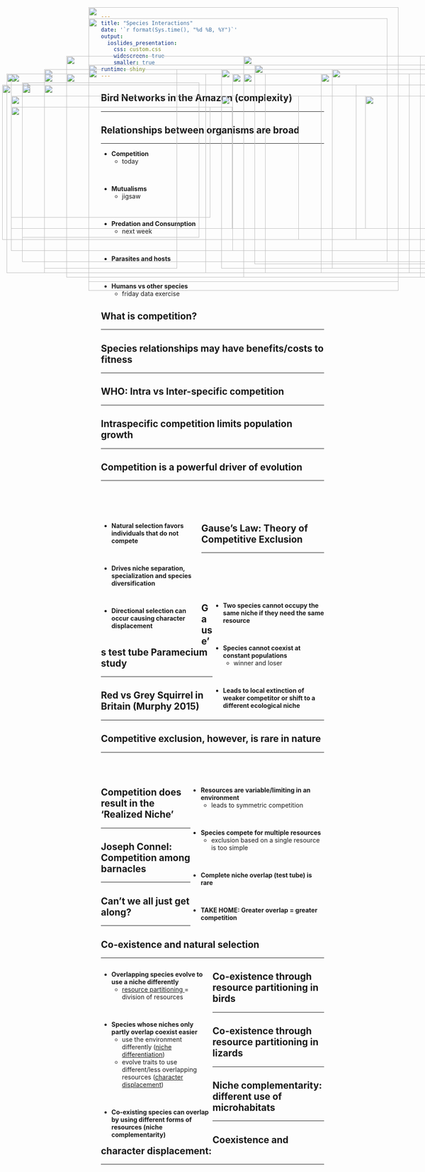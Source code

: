 ```yaml
---
title: "Species Interactions"
date: '`r format(Sys.time(), "%d %B, %Y")`'
output: 
  ioslides_presentation:
    css: custom.css
    widescreen: true
    smaller: true
runtime: shiny
---
```


##

<IMG STYLE="position:absolute; TOP:75px; LEFT:200px; WIDTH:675px; HEIGHT:550px" SRC="images/crop_interaction.png">

## Bird Networks in the Amazon (complexity)
<hr>
<IMG STYLE="position:absolute; TOP:225px; LEFT:100px; WIDTH:900px; HEIGHT:350px" SRC="images/birds_network.jpg">

## Relationships between organisms are broad
<hr>

* **Competition**
    + today

<br/>

* **Mutualisms**
    + jigsaw

<br/>

* **Predation and Consumption**
    + next week

<br/>

* **Parasites and hosts**

<br/>

* **Humans vs other species**
    + friday data exercise
    

<IMG STYLE="position:absolute; TOP:200px; LEFT:550px; WIDTH:500px; HEIGHT:400px" SRC="images/interspecific_comp.jpg">

## What is competition?
<hr>

<IMG STYLE="position:absolute; TOP:220px; LEFT:50px; WIDTH:400px; HEIGHT:350px" SRC="images/comp_bird.jpg">

<IMG STYLE="position:absolute; TOP:200px; LEFT:525px; WIDTH:500px; HEIGHT:400px" SRC="images/niche1.jpg">

## Species relationships may have benefits/costs to fitness
<hr>

<IMG STYLE="position:absolute; TOP:200px; LEFT:25px; WIDTH:1000px; HEIGHT:400px" SRC="images/fitness.png">

## WHO: Intra vs Inter-specific competition
<hr>

<IMG STYLE="position:absolute; TOP:200px; LEFT:150px; WIDTH:450px; HEIGHT:450px" SRC="images/flamingos.jpg">

<IMG STYLE="position:absolute; TOP:200px; LEFT:725px; WIDTH:200px; HEIGHT:450px" SRC="images/stranglerfig.jpg">

## Intraspecific competition limits population growth
<hr>

<IMG STYLE="position:absolute; TOP:225px; LEFT:50px; WIDTH:1000px; HEIGHT:400px" SRC="images/density.png">

## Competition is a powerful driver of evolution
<hr>
<br/>
<br/>
<br/>

<div style="float: left; width: 45%;">

* **Natural selection favors individuals that do not compete**

<br/>

* **Drives niche separation, specialization and species diversification**

<br/>


* **Directional selection can occur causing character displacement**

</div>

<IMG STYLE="position:absolute; TOP:160px; LEFT:550px; WIDTH:500px; HEIGHT:500px" SRC="images/characterdisp.png">

##

<IMG STYLE="position:absolute; TOP:50px; LEFT:200px; WIDTH:700px; HEIGHT:600px" SRC="images/characterdisp2.png">

## Gause's Law: Theory of Competitive Exclusion
<hr>
<br/>
<br/>
<br/>
<br/>

<div style="float: right; width: 50%;">

* **Two species cannot occupy the same niche if they need the same resource**

<br/>

* **Species cannot coexist at constant populations**
    + winner and loser

<br/>

* **Leads to local extinction of weaker competitor or shift to a different ecological niche**


</div>

<IMG STYLE="position:absolute; TOP:275px; LEFT:25px; WIDTH:500px; HEIGHT:275px" SRC="images/gause.png">

## Gause's test tube Paramecium study
<hr>

<IMG STYLE="position:absolute; TOP:225px; LEFT:5px; WIDTH:800px; HEIGHT:350px" SRC="images/competitive_exclusion.png">

<IMG STYLE="position:absolute; TOP:250px; LEFT:825px; WIDTH:250px; HEIGHT:300px" SRC="images/parmecium.png">

## Red vs Grey Squirrel in Britain (Murphy 2015)
<hr>

<IMG STYLE="position:absolute; TOP:160px; LEFT:150px; WIDTH:800px; HEIGHT:500px" SRC="images/squirrel2.png">

## Competitive exclusion, however, is rare in nature
<hr>
<br/>
<br/>

<div style="float: right; width: 60%;">

* **Resources are variable/limiting in an environment**
    + leads to symmetric competition

<br/>

* **Species compete for multiple resources**
    + exclusion based on a single resource is too simple

<br/>

* **Complete niche overlap (test tube) is rare** 

<br/>

* **TAKE HOME: Greater overlap = greater competition**
 
</div>

<IMG STYLE="position:absolute; TOP:190px; LEFT:100px; WIDTH:300px; HEIGHT:450px" SRC="images/squirrel.jpg">

## Competition does result in the 'Realized Niche'
<hr>

<IMG STYLE="position:absolute; TOP:200px; LEFT:100px; WIDTH:900px; HEIGHT:450px" SRC="images/niches.jpg">

## Joseph Connel: Competition among barnacles
<hr>

<IMG STYLE="position:absolute; TOP:180px; LEFT:200px; WIDTH:700px; HEIGHT:490px" SRC="images/barnacles.jpg">

## Can't we all just get along?
<hr>

<IMG STYLE="position:absolute; TOP:275px; LEFT:25px; WIDTH:450px; HEIGHT:250px" SRC="images/lions.jpg">

<IMG STYLE="position:absolute; TOP:190px; LEFT:500px; WIDTH:600px; HEIGHT:450px" SRC="images/lions2.png">


## Co-existence and natural selection
<hr>

<div style="float: left; width: 50%;">

* **Overlapping species evolve to use a niche differently**
    + <ins>resource partitioning</ins> = division of resources

<br/>

* **Species whose niches only partly overlap coexist easier**
    + use the environment differently (<ins>niche differentiation</ins>)
    + evolve traits to use different/less overlapping resources (<ins>character displacement</ins>)

<br/>

* **Co-existing species can overlap by using different forms of resources (niche complementarity)**

</div>

<IMG STYLE="position:absolute; TOP:180px; LEFT:575px; WIDTH:475px; HEIGHT:450px" SRC="images/lions3.jpg">

## Co-existence through resource partitioning in birds
<hr>

<IMG STYLE="position:absolute; TOP:200px; LEFT:15px; WIDTH:450px; HEIGHT:450px" SRC="images/warbler.jpeg">

<IMG STYLE="position:absolute; TOP:250px; LEFT:500px; WIDTH:600px; HEIGHT:300px" SRC="images/birds_resource.jpg">

## Co-existence through resource partitioning in lizards
<hr>

<IMG STYLE="position:absolute; TOP:190px; LEFT:200px; WIDTH:700px; HEIGHT:500px" SRC="images/anoles.png">

## Niche complementarity: different use of microhabitats
<hr>

<IMG STYLE="position:absolute; TOP:190px; LEFT:200px; WIDTH:700px; HEIGHT:500px" SRC="images/niche_comp.png">

## Coexistence and character displacement: 
<hr>

<IMG STYLE="position:absolute; TOP:250px; LEFT:25px; WIDTH:650px; HEIGHT:325px" SRC="images/char_dis3.png">

<IMG STYLE="position:absolute; TOP:190px; LEFT:750px; WIDTH:325px; HEIGHT:450px" SRC="images/beaks.jpg">

## 

<IMG STYLE="position:absolute; TOP:50px; LEFT:200px; WIDTH:700px; HEIGHT:600px" SRC="images/cicada_displace.png">

